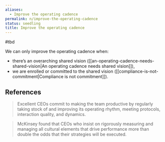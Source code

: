 ```yaml
---
aliases:
  - Improve the operating cadence
permalink: n/improve-the-operating-cadence
status: seedling
title: Improve the operating cadence
---
```

#tbd

We can only improve the operating cadence when:

- there’s an overarching shared vision ([[an-operating-cadence-needs-shared-vision|An operating cadence needs shared vision]]),
- we are enrolled or committed to the shared vision ([[compliance-is-not-commitment|Compliance is not commitment]]).

## References

> Excellent CEOs commit to making the team productive by regularly taking stock of and improving its operating rhythm, meeting protocols, interaction quality, and dynamics.

> McKinsey found that CEOs who insist on rigorously measuring and managing all cultural elements that drive performance more than double the odds that their strategies will be executed.
